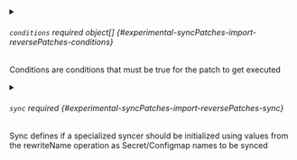 

<PartialOp />


<PartialFrompath />


<PartialPath />


<PartialNamepath />


<PartialNamespacepath />


<PartialValue />


<PartialRegex />



<details className="config-field" data-expandable="true">
<summary>

###### `conditions` <span className="config-field-required" data-required="false">required</span> <span className="config-field-type">object[]</span> <span className="config-field-default"></span> <span className="config-field-enum"></span> {#experimental-syncPatches-import-reversePatches-conditions}

Conditions are conditions that must be true for
the patch to get executed

</summary>

<PartialConditionsreference />


</details>


<PartialIgnore />



<details className="config-field" data-expandable="true">
<summary>

###### `sync` <span className="config-field-required" data-required="false">required</span> <span className="config-field-type"></span> <span className="config-field-default"></span> <span className="config-field-enum"></span> {#experimental-syncPatches-import-reversePatches-sync}

Sync defines if a specialized syncer should be initialized using values
from the rewriteName operation as Secret/Configmap names to be synced

</summary>

<PartialSyncreference />


</details>
